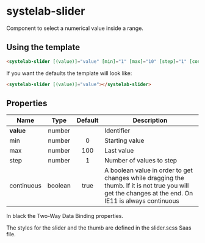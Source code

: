 # systelab-slider

Component to select a numerical value inside a range.

## Using the template

```html
<systelab-slider [(value)]="value" [min]="1" [max]="10" [step]="1" [continuous]="true"></systelab-slider>
```

If you want the defaults the template will look like:

```html
<systelab-slider [(value)]="value"></systelab-slider>
```


## Properties

| Name | Type | Default | Description |
| ---- |:----:|:-------:| ----------- |
| **value** | number || Identifier |
| min | number | 0 | Starting value |
| max | number | 100 | Last value |
| step | number | 1 | Number of values to step |
| continuous | boolean | true | A boolean value in order to get changes while dragging the thumb. If it is not true you will get the changes at the end. On IE11 is always continuous|


In black the Two-Way Data Binding properties.


The styles for the slider and the thumb are defined in the slider.scss Saas file.
